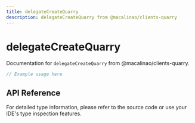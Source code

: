 ```yaml
---
title: delegateCreateQuarry
description: delegateCreateQuarry from @macalinao/clients-quarry
---
```


# delegateCreateQuarry

Documentation for `delegateCreateQuarry` from @macalinao/clients-quarry.

```typescript
// Example usage here
```

## API Reference

For detailed type information, please refer to the source code or use your IDE's type inspection features.
